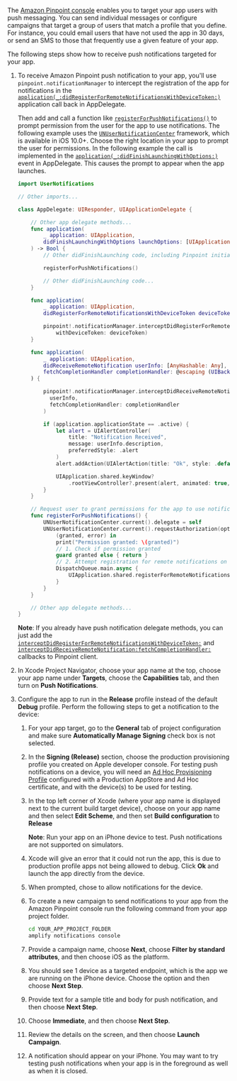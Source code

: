 The [Amazon Pinpoint console](https://console.aws.amazon.com/pinpoint/) enables you to target your app users with push messaging. You can send individual messages or configure campaigns that target a group of users that match a profile that you define.
For instance, you could email users that have not used the app in 30 days, or send an SMS to those that frequently use a given feature of your app.

The following steps show how to receive push notifications targeted for your app.

1. To receive Amazon Pinpoint push notification to your app, you'll use `pinpoint.notificationManager` to intercept the registration of the app for notifications in the [`application(_:didRegisterForRemoteNotificationsWithDeviceToken:)`](https://developer.apple.com/documentation/uikit/uiapplicationdelegate/1622958-application) application call back in AppDelegate.

    Then add and call a function like [`registerForPushNotifications()`](https://developer.apple.com/documentation/uikit/uiapplication/1623078-registerforremotenotifications) to prompt permission from the user for the app to use notifications. The following example uses the [`UNUserNotificationCenter`](https://developer.apple.com/documentation/usernotifications/unusernotificationcenter) framework, which is available in iOS 10.0+. Choose the right location in your app to prompt the user for permissions. In the following example the call is implemented in the [`application(_:didFinishLaunchingWithOptions:)`](https://developer.apple.com/documentation/uikit/uiapplicationdelegate/1622921-application) event in AppDelegate. This causes the prompt to appear when the app launches.

    ```swift
    import UserNotifications

    // Other imports...

    class AppDelegate: UIResponder, UIApplicationDelegate {

        // Other app delegate methods...
        func application(
            _ application: UIApplication,
            didFinishLaunchingWithOptions launchOptions: [UIApplication.LaunchOptionsKey: Any]?
        ) -> Bool {
            // Other didFinishLaunching code, including Pinpoint initialization...

            registerForPushNotifications()

            // Other didFinishLaunching code...
        }

        func application(
            _ application: UIApplication,
            didRegisterForRemoteNotificationsWithDeviceToken deviceToken: Data) {

            pinpoint!.notificationManager.interceptDidRegisterForRemoteNotifications(
                withDeviceToken: deviceToken)
        }

        func application(
            _ application: UIApplication,
            didReceiveRemoteNotification userInfo: [AnyHashable: Any],
            fetchCompletionHandler completionHandler: @escaping (UIBackgroundFetchResult) -> Void
        ) {

            pinpoint!.notificationManager.interceptDidReceiveRemoteNotification(
              userInfo,
              fetchCompletionHandler: completionHandler
            )

            if (application.applicationState == .active) {
                let alert = UIAlertController(
                    title: "Notification Received",
                    message: userInfo.description,
                    preferredStyle: .alert
                )
                alert.addAction(UIAlertAction(title: "Ok", style: .default, handler: nil))

                UIApplication.shared.keyWindow?
                    .rootViewController?.present(alert, animated: true, completion:nil)
            }
        }

        // Request user to grant permissions for the app to use notifications
        func registerForPushNotifications() {
            UNUserNotificationCenter.current().delegate = self
            UNUserNotificationCenter.current().requestAuthorization(options: [.alert, .sound, .badge]) {
                (granted, error) in
                print("Permission granted: \(granted)")
                // 1. Check if permission granted
                guard granted else { return }
                // 2. Attempt registration for remote notifications on the main thread
                DispatchQueue.main.async {
                    UIApplication.shared.registerForRemoteNotifications()
                }
            }
        }

        // Other app delegate methods...
    }
    ```

    **Note**: If you already have push notification delegate methods, you can just add the [`interceptDidRegisterForRemoteNotificationsWithDeviceToken:`](https://aws-amplify.github.io/aws-sdk-ios/docs/reference/AWSPinpoint/Classes/AWSPinpointNotificationManager.html#/c:objc(cs)AWSPinpointNotificationManager(im)interceptDidRegisterForRemoteNotificationsWithDeviceToken:) and [`interceptDidReceiveRemoteNotification:fetchCompletionHandler:`](https://aws-amplify.github.io/aws-sdk-ios/docs/reference/AWSPinpoint/Classes/AWSPinpointNotificationManager.html#/c:objc(cs)AWSPinpointNotificationManager(im)interceptDidReceiveRemoteNotification:fetchCompletionHandler:) callbacks to Pinpoint client.

1. In Xcode Project Navigator, choose your app name at the top, choose your app name under **Targets**, choose the **Capabilities** tab, and then turn on **Push Notifications**.

1. Configure the app to run in the **Release** profile instead of the default **Debug** profile. Perform the following steps to get a notification to the device:

    1. For your app target, go to the **General** tab of project configuration and make sure **Automatically Manage Signing** check box is not selected.

    1. In the **Signing (Release)** section, choose the production provisioning profile you created on Apple developer console. For testing push notifications on a device, you will need an [Ad Hoc Provisioning Profile](https://help.apple.com/xcode/mac/current/#/dev4335bfd3d) configured with a Production AppStore and Ad Hoc certificate, and with the device(s) to be used for testing.

    1. In the top left corner of Xcode (where your app name is displayed next to the current build target device), choose on your app name and then select **Edit Scheme**, and then set **Build configuration** to **Release**

        **Note**: Run your app on an iPhone device to test. Push notifications are not supported on simulators.

    1. Xcode will give an error that it could not run the app, this is due to production profile apps not being allowed to debug. Click **Ok** and launch the app directly from the device.

    1. When prompted, chose to allow notifications for the device.

    1. To create a new campaign to send notifications to your app from the Amazon Pinpoint console run the following command from your app project folder.

        ```bash
        cd YOUR_APP_PROJECT_FOLDER
        amplify notifications console
        ```

    1. Provide a campaign name, choose **Next**, choose **Filter by standard attributes**, and then choose iOS as the platform.

    1. You should see 1 device as a targeted endpoint, which is the app we are running on the iPhone device. Choose the option and then choose **Next Step**.

    1. Provide text for a sample title and body for push notification, and then choose **Next Step**.

    1. Choose **Immediate**, and then choose **Next Step**.

    1. Review the details on the screen, and then choose **Launch Campaign**.

    1. A notification should appear on your iPhone. You may want to try testing push notifications when your app is in the foreground as well as when it is closed.
